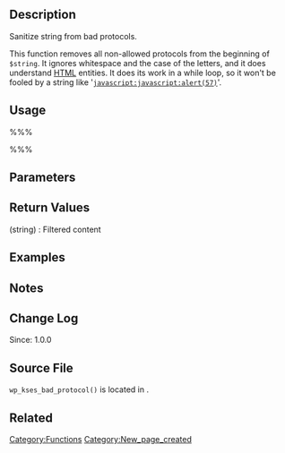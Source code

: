 == Description ==
Sanitize string from bad protocols.

This function removes all non-allowed protocols from the beginning of <tt>$string</tt>. It ignores whitespace and the case of the letters, and it does understand [[wikipedia:HTML|HTML]] entities. It does its work in a while loop, so it won't be fooled by a string like '<tt>javascript:javascript:alert(57)</tt>'.

== Usage ==
%%%<?php wp_kses_bad_protocol( $string, $allowed_protocols ); ?>%%%

== Parameters ==
{{Parameter|$string|string|Content to filter bad protocols from}}
{{Parameter|$allowed_protocols|array|Allowed protocols to keep}}

== Return Values ==
; (string) : Filtered content

== Examples ==
<!-- Need creative examples. Feel free to link to external examples. -->

== Notes ==

== Change Log ==
Since: 1.0.0

== Source File ==

<tt>wp_kses_bad_protocol()</tt> is located in {{Trac|wp-includes/kses.php}}.

== Related ==
<!--
    To Do:
    Need to find related functions.
    Need to create groups of functions and create templates to add them to a page quickly.
    Some functions may be related to many groups of functions.
-->

{{Tag Footer}}

[[Category:Functions]]
[[Category:New_page_created]]